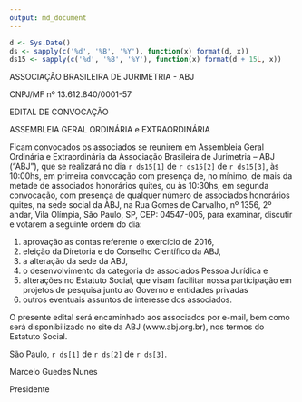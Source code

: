 ```yaml
---
output: md_document
---
```


```r
d <- Sys.Date()
ds <- sapply(c('%d', '%B', '%Y'), function(x) format(d, x))
ds15 <- sapply(c('%d', '%B', '%Y'), function(x) format(d + 15L, x))
```

ASSOCIAÇÃO BRASILEIRA DE JURIMETRIA - ABJ

CNPJ/MF nº 13.612.840/0001-57

EDITAL DE CONVOCAÇÃO

ASSEMBLEIA GERAL ORDINÁRIA e EXTRAORDINÁRIA

Ficam convocados os associados se reunirem em Assembleia Geral Ordinária e Extraordinária da Associação Brasileira de Jurimetria -- ABJ ("ABJ"), que se realizará no dia `r ds15[1]` de `r ds15[2]` de `r ds15[3]`, às 10:00hs, em primeira convocação com presença de, no mínimo, de mais da metade de associados honorários quites, ou às 10:30hs, em segunda convocação, com presença de qualquer número de associados honorários quites, na sede social da ABJ, na Rua Gomes de Carvalho, nº 1356, 2º andar, Vila Olímpia, São Paulo, SP, CEP: 04547-005, para examinar, discutir e votarem a seguinte ordem do dia:

1. aprovação as contas referente o exercício de 2016, 
1. eleição da Diretoria e do Conselho Científico da ABJ, 
1. a alteração da sede da ABJ, 
1. o desenvolvimento da categoria de associados Pessoa Jurídica e
1. alterações no Estatuto Social, que visam facilitar nossa participação em projetos de pesquisa junto ao Governo e entidades privadas
1. outros eventuais assuntos de interesse dos associados.

O presente edital será encaminhado aos associados por e-mail, bem como será disponibilizado no site da ABJ (www.abj.org.br), nos termos do Estatuto Social.

São Paulo, `r ds[1]` de `r ds[2]` de `r ds[3]`.

Marcelo Guedes Nunes

Presidente
